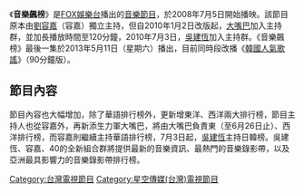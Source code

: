 {{影集資訊
| 名稱 = 音樂飆榜
| 原名 = Top 20
| 圖片 = 音樂飆榜2011.JPG
| 分類 = [[音樂節目|音樂節目]]（排行榜）
| 導演 = 
| 主持 = [[劉容嘉|容嘉]]、[[薛仕凌|MC40]](大嘴巴)、[[吳建恆|吳建恆]]
| 片頭曲 = 
| 國家 = {{ROC}}
| 語言 = [[中文|中文]]
| 製作人 = 秦惠芳
| 執行製片 = 汪愛齡、葉連禎
| 執行製作 = 范繼文、方昭禪、顏英宗、蔡妏雪
| 造型 = 亞瑾、毛毛
| 梳化妝 = 亞萱造型學院
| 音響燈光 = 聯立
| 現場音效 = 阿咪、小威
| 剪輯 = 大普
| 動畫設計 = [[福斯國際電視網|福斯國際電視網]]
| 音效 = 汎昇(Monkey)
| 監製 = 
| 總監 = 張世明
| 攝影 = 大通、光啟社
| 每集長 = 約60分鐘（2009年）<br />約120分鐘（2010年至今）
| 頻道 = [[FOX娛樂台|FOX娛樂台]]
| 播出國家 = {{TWN}}
| 開始 = 2008年7月5日
| 結束 = 2013年5月11日
| 集數 = 
| 相關節目 =
| 官方網站 = 
}}
《'''音樂飆榜'''》是[[FOX娛樂台|FOX娛樂台]]播出的[[音樂節目|音樂節目]]，於2008年7月5日開始播映。該節目原本由[[劉容嘉|劉容嘉]]（容嘉）獨立主持，但自2010年1月2日改版起，[[大嘴巴|大嘴巴]]加入主持群，並加長播放時間至120分鐘，2010年7月3日，[[吳建恆|吳建恆]]加入主持群。《音樂飆榜》最後一集於2013年5月11日（星期六）播出，目前同時段改播《[[SBS人氣歌謠|韓國人氣歌謠]]》（90分鐘版）。

==節目內容==
節目內容也大幅增加，除了華語排行榜外，更新增東洋、西洋兩大排行榜，節目主持人也從容嘉外，再新添生力軍大嘴巴，將由大嘴巴負責東（至6月26日止）、西洋排行榜，而容嘉則繼續主持華語排行榜，7月3日起，[[吳建恆|吳建恆]]主持日韓榜。吳建恆、容嘉、40的全新組合群將提供最新的音樂資訊、最熱門的音樂錄影帶，以及亞洲最具影響力的音樂錄影帶排行榜。

[[Category:台灣電視節目|Category:台灣電視節目]]
[[Category:星空傳媒(台灣)電視節目|Category:星空傳媒(台灣)電視節目]]